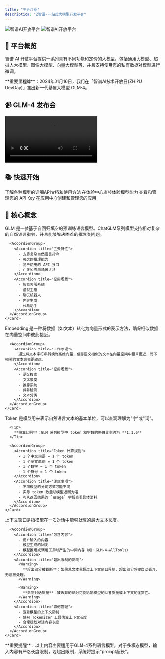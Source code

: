 ```yaml
---
title: "平台介绍"
description: "Z智谱·一站式大模型开发平台"
---
```


<Frame>
  <img
    className="block dark:hidden"
    src="/resource/dark.svg"
    alt="智谱AI开放平台"
  />
  <img
    className="hidden dark:block"
    src="/resource/light.svg"
    alt="智谱AI开放平台"
  />
</Frame>

## 🚀 平台概览

智谱 AI 开放平台提供一系列具有不同功能和定价的大模型，包括通用大模型、超拟人大模型、图像大模型、向量大模型等，并且支持使用您的私有数据对模型进行微调。

<Info>
  **重要里程碑**：2024年01月16日，我们在「智谱AI技术开放日(ZHIPU DevDay)」推出新一代基座大模型 GLM-4。
</Info>

## 📹 GLM-4 发布会

<video src="https://cdn.bigmodel.cn/static/platform/videos/usage-guide/GLM4-press-conference.mp4" controls></video>

## 📚 快速开始

<CardGroup cols={2}>
  <Card
    title="查看模型接口文档"
    icon="book-open"
    href="/cn/guide/models"
  >
    了解各种模型的详细API文档和使用方法
  </Card>
  <Card
    title="体验中心"
    icon="flask"
    href="/experience"
  >
    在体验中心直接体验模型能力
  </Card>
  <Card
    title="API Key 管理"
    icon="key"
    href="/api-keys"
  >
    查看和管理您的 API Key
  </Card>
  <Card
    title="应用中心"
    icon="rocket"
    href="/applications"
  >
    在应用中心创建和管理您的应用
  </Card>
</CardGroup>

## 🔑 核心概念

<Tabs>
  <Tab title="GLM 大语言模型">
    <Card title="GLM - General Language Model" icon="brain">
      GLM 是一款基于自回归填空的预训练语言模型。ChatGLM系列模型支持相对复杂的自然语言指令，并且能够解决困难的推理类问题。
      
      <AccordionGroup>
        <Accordion title="主要特性">
          - 支持复杂自然语言指令
          - 强大的推理能力
          - 易于使用的 API 接口
          - 广泛的应用场景支持
        </Accordion>
        <Accordion title="应用场景">
          - 智能客服系统
          - 虚拟主播
          - 聊天机器人
          - 内容生成
          - 代码助手
        </Accordion>
      </AccordionGroup>
    </Card>
  </Tab>
  
  <Tab title="Embedding 向量化">
    <Card title="Embedding - 文本向量化" icon="vector-square">
      Embedding 是一种将数据（如文本）转化为向量形式的表示方法，确保相似数据在向量空间中彼此接近。
      
      <AccordionGroup>
        <Accordion title="工作原理">
          通过将文本字符串转换为高维向量，使得语义相似的文本在向量空间中距离更近，而不相关的文本则相距较远。
        </Accordion>
        <Accordion title="应用场景">
          - 语义搜索
          - 文本聚类
          - 推荐系统
          - 异常检测
          - 文本分类
        </Accordion>
      </AccordionGroup>
    </Card>
  </Tab>
  
  <Tab title="Token 计费单位">
    <Card title="Token - 文本处理单位" icon="coins">
      Token 是模型用来表示自然语言文本的基本单位，可以直观理解为"字"或"词"。
      
      <Tip>
        **换算比例**：GLM 系列模型中 token 和字数的换算比例约为 **1:1.6**
      </Tip>
      
      <AccordionGroup>
        <Accordion title="Token 计算规则">
          - 1 个中文词语 = 1 个 token
          - 1 个英文单词 = 1 个 token  
          - 1 个数字 = 1 个 token
          - 1 个符号 = 1 个 token
        </Accordion>
        <Accordion title="注意事项">
          - 不同模型的分词方式可能不同
          - 实际 token 数量以模型返回为准
          - 可从返回结果的 `usage` 字段查看具体消耗
        </Accordion>
      </AccordionGroup>
    </Card>
  </Tab>
  
  <Tab title="上下文窗口">
    <Card title="Context Window - 上下文窗口" icon="window">
      上下文窗口是指模型在一次对话中能够处理的最大文本长度。
      
      <AccordionGroup>
        <Accordion title="包含内容">
          - 用户输入的内容
          - 模型生成的回复
          - 模型推理或调用工具时产生的中间内容（如：GLM-4-AllTools）
        </Accordion>
        <Accordion title="超出限制的影响">
          <Warning>
            **超出部分被截断**：如果总文本量超过上下文窗口限制，超出部分将被自动丢弃，无法被处理。
          </Warning>
          
          <Warning>
            **影响对话质量**：被丢弃的部分可能影响模型的回答质量或上下文的连贯性。
          </Warning>
        </Accordion>
        <Accordion title="如何管理">
          - 查看模型的上下文限制
          - 使用 Tokenizer 工具估算上下文长度
          - 合理规划对话内容长度
        </Accordion>
      </AccordionGroup>
    </Card>
  </Tab>
</Tabs>

<Note>
  **重要提醒**：以上内容主要适用于GLM-4系列语言模型。对于多模态模型，输入内容有严格长度限制，若超出限制，系统将提示"prompt超长"。
</Note>